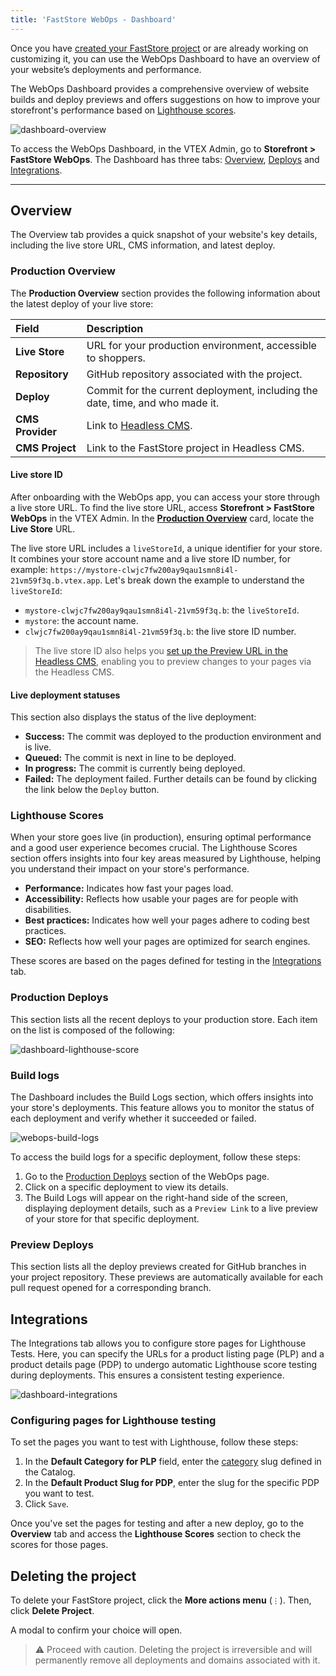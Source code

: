 ```yaml
---
title: 'FastStore WebOps - Dashboard'
---
```


Once you have [created your FastStore project](https://developers.vtex.com/docs/guides/faststore/1-onboarding-starting-the-project#step-2-deploying-the-project) or are already working on customizing it, you can use the WebOps Dashboard to have an overview of your website’s deployments and performance.

The WebOps Dashboard provides a comprehensive overview of website builds and deploy previews and offers suggestions on how to improve your storefront's performance based on [Lighthouse scores](https://developer.chrome.com/docs/lighthouse/performance/performance-scoring).

![dashboard-overview](https://vtexhelp.vtexassets.com/assets/docs/src/webops-dashboard-overview___c417a869e982d91e94106cf63c9ec162.png)

To access the WebOps Dashboard, in the VTEX Admin, go to **Storefront > FastStore WebOps**. The Dashboard has three tabs: [Overview](#overview), [Deploys](#deploys) and [Integrations](#integrations).

---

## Overview

The Overview tab provides a quick snapshot of your website's key details, including the live store URL, CMS information, and latest deploy.

### Production Overview

The **Production Overview** section provides the following information about the latest deploy of your live store:

| Field                 | Description                                                                                                                                                                                          |
| :-------------------- | :----------------------------------------------------------------------------------------------- |
| **Live Store**        | URL for your production environment, accessible to shoppers.                                     |
| **Repository**        | GitHub repository associated with the project.                                                   |
| **Deploy**            | Commit for the current deployment, including the date, time, and who made it.                    |
| **CMS Provider**      | Link to [Headless CMS](https://developers.vtex.com/docs/guides/faststore/headless-cms-overview). |
| **CMS Project**       | Link to the FastStore project in Headless CMS.                                                   |

#### Live store ID

After onboarding with the WebOps app, you can access your store through a live store URL. To find the live store URL, access **Storefront > FastStore WebOps** in the VTEX Admin. In the [**Production Overview**](https://developers.vtex.com/docs/guides/faststore/1-onboarding-dashboard#production-overview) card, locate the **Live Store** URL.

The live store URL includes a `liveStoreId`, a unique identifier for your store. It combines your store account name and a live store ID number, for example: `https://mystore-clwjc7fw200ay9qau1smn8i4l-21vm59f3q.b.vtex.app`. Let's break down the example to understand the `liveStoreId`:

- `mystore-clwjc7fw200ay9qau1smn8i4l-21vm59f3q.b`: the `liveStoreId`.
- `mystore`: the account name.
- `clwjc7fw200ay9qau1smn8i4l-21vm59f3q.b`: the live store ID number.

> The live store ID also helps you [set up the Preview URL in the Headless CMS](https://developers.vtex.com/docs/guides/faststore/headless-cms-1-configuring-the-vtex-account#step-2-configuring-the-headless-cms), enabling you to preview changes to your pages via the Headless CMS.

#### Live deployment statuses

This section also displays the status of the live deployment:

- **Success:** The commit was deployed to the production environment and is live.
- **Queued:** The commit is next in line to be deployed.
- **In progress:** The commit is currently being deployed.
- **Failed:** The deployment failed. Further details can be found by clicking the link below the `Deploy` button.

### Lighthouse Scores

When your store goes live (in production), ensuring optimal performance and a good user experience becomes crucial. The Lighthouse Scores section offers insights into four key areas measured by Lighthouse, helping you understand their impact on your store's performance.

- **Performance:** Indicates how fast your pages load.
- **Accessibility:** Reflects how usable your pages are for people with disabilities.
- **Best practices:** Indicates how well your pages adhere to coding best practices.
- **SEO:** Reflects how well your pages are optimized for search engines.

These scores are based on the pages defined for testing in the [Integrations](#integrations) tab.

### Production Deploys

This section lists all the recent deploys to your production store. Each item on the list is composed of the following:

![dashboard-lighthouse-score](https://vtexhelp.vtexassets.com/assets/docs/src/dashboard-production-deploys___840fcb7b30bc2c7a1e4e5d1d255a58f9.png)

### Build logs

The Dashboard includes the Build Logs section, which offers insights into your store's deployments. This feature allows you to monitor the status of each deployment and verify whether it succeeded or failed.

![webops-build-logs](https://vtexhelp.vtexassets.com/assets/docs/src/webops-build-logs___dcab2fcebc09675e9087f3d25ca33058.gif)

To access the build logs for a specific deployment, follow these steps:

1. Go to the [Production Deploys](#production-deploys) section of the WebOps page.
2. Click on a specific deployment to view its details.
3. The Build Logs will appear on the right-hand side of the screen, displaying deployment details, such as a `Preview Link` to a live preview of your store for that specific deployment.

### Preview Deploys

This section lists all the deploy previews created for GitHub branches in your project repository. These previews are automatically available for each pull request opened for a corresponding branch.

## Integrations

The Integrations tab allows you to configure store pages for Lighthouse Tests. Here, you can specify the URLs for a product listing page (PLP) and a product details page (PDP) to undergo automatic Lighthouse score testing during deployments. This ensures a consistent testing experience.

![dashboard-integrations](https://vtexhelp.vtexassets.com/assets/docs/src/dashboard-integrations___8575a9f0fc2abfa64bdfc10fc7534e9d.png)

### Configuring pages for Lighthouse testing

To set the pages you want to test with Lighthouse, follow these steps:

1. In the **Default Category for PLP** field, enter the [category](https://help.vtex.com/en/tutorial/what-is-a-category--6HV4Q3E2FauUoOQoiCCgCg) slug defined in the Catalog.
2. In the **Default Product Slug for PDP**, enter the slug for the specific PDP you want to test.
3. Click `Save`.

Once you've set the pages for testing and after a new deploy, go to the **Overview** tab and access the **Lighthouse Scores** section to check the scores for those pages.

## Deleting the project

To delete your FastStore project, click the **More actions menu** (`⋮`). Then, click **Delete Project**.

A modal to confirm your choice will open.

> ⚠️ Proceed with caution. Deleting the project is irreversible and will permanently remove all deployments and domains associated with it.
